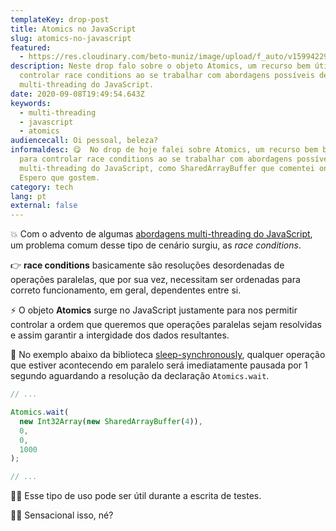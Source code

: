 ```yaml
---
templateKey: drop-post
title: Atomics no JavaScript
slug: atomics-no-javascript
featured:
  - https://res.cloudinary.com/beto-muniz/image/upload/f_auto/v1599422987/Titulo_Image_1_krcacc.jpg
description: Neste drop falo sobre o objeto Atomics, um recurso bem útil para
  controlar race conditions ao se trabalhar com abordagens possíveis de
  multi-threading do JavaScript.
date: 2020-09-08T19:49:54.643Z
keywords:
  - multi-threading
  - javascript
  - atomics
audiencecall: Oi pessoal, beleza?
informaldesc: 😋  No drop de hoje falei sobre Atomics, um recurso bem bacana
  para controlar race conditions ao se trabalhar com abordagens possíveis de
  multi-threading do JavaScript, como SharedArrayBuffer que comentei ontem.
  Espero que gostem.
category: tech
lang: pt
external: false
---
```


<Drop>

💥 Com o advento de algumas [abordagens multi-threading do JavaScript](https://betomuniz.com/drops/sharedarraybuffer-no-javascript), um problema comum desse tipo de cenário surgiu, as _race conditions_.

👉 **race conditions** basicamente são resoluções desordenadas de operações paralelas, que por sua vez, necessitam ser ordenadas para correto funcionamento, em geral, dependentes entre si. 

⚡️ O objeto **Atomics** surge no JavaScript justamente para nos permitir controlar a ordem que queremos que operações paralelas sejam resolvidas e assim garantir a intergidade dos dados resultantes.  

🎩 No exemplo abaixo da biblioteca [sleep-synchronously](https://github.com/sindresorhus/sleep-synchronously/blob/master/index.js#L4), qualquer operação que estiver acontecendo em paralelo será imediatamente pausada por 1 segundo aguardando a resolução da declaração `Atomics.wait`. 

```javascript
// ... 

Atomics.wait(
  new Int32Array(new SharedArrayBuffer(4)), 
  0, 
  0, 
  1000
);

// ... 
```

👨‍💻 Esse tipo de uso pode ser útil durante a escrita de testes. 

👨‍🎨 Sensacional isso, né?

</Drop>